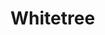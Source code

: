 
# Whitetree
<ProjectDetails
  region="Beyond the Wall"
  house="Free Folk"
  type="Landmark"
  status="Not Started"
  warp="/warp whitetree"
  projectLead=""
  dateStarted="undefined"
  dateCompleted="undefined"
/>
